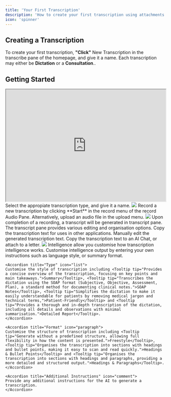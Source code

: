 ```yaml
---
title: 'Your First Transcription'
description: 'How to create your first transcription using attachments or a live recording.'
icon: 'spinner'
---
```


## Creating a Transcription
To create your first transcription, **"Click"** New Transcription in the transcribe pane of the homepage, and give it a name. Each transcription may either be <Tooltip tip="Transcription of a Single Speaker">**Dictation**</Tooltip> or a <Tooltip tip="Transcription of a Multiple Speakers">**Consultation**.</Tooltip>.

## Getting Started

<Frame>
<iframe width="100%" height="352" src="https://www.loom.com/embed/4c56ea2c8363434eb3df7a3624c7213c?sid=df85ed0c-1597-4192-be7e-5bbecc262a4e"></iframe>
</Frame>

<Steps>
  <Step title="Transcription Type">
  Select the appropiate transcription type, and give it a name.
<Frame>
  <img src="/images/blank.png" />
</Frame>

  </Step>
  <Step title="Record and Upload Audio">
  Record a new transcription by clicking **Start** in the record menu of the record Audio Pane. Alternatively, upload an audio file in the upload menu.
<Frame>
  <img src="/images/blank.png" />
</Frame>

  </Step>
  <Step title="Transcription Generated">
  Upon completion of a recording, a transcript will be generated in transcript pane. The transcript pane provides various editing and organisation options.
  
<AccordionGroup>
  <Accordion title="Copy" icon="copy">
    Copy the transcription text for uses in other applications.
  </Accordion>

  <Accordion title="Edit" icon="pencil">
    Manually edit the generated transcription text.
  </Accordion>

  <Accordion title="Action Menu" icon="bolt">
    Copy the transcription text to an <Tooltip tip="Ask AI questions regarding your letter">AI Chat</Tooltip>, or <Tooltip tip="Allows you to link a patient letter and transcript file">attach to a letter</Tooltip>.  
  </Accordion>
</AccordionGroup>

<Frame>
  <img src="/images/blank.png" />
</Frame>
  </Step>

  <Step title="Intelligence">
     Intelligence allow you customise how transcription intelligence works.

  <AccordionGroup>
    <Accordion title="Custom Instructions" icon="wand-magic-sparkles">
    Customise intelligence output by entering your own instructions such as language style, or summary format.
    </Accordion>

    <Accordion title="Type" icon="list">
    Customise the style of transcription including <Tooltip tip="Provides a concise overview of the transcription, focusing on key points and main takeaways.">Summary</Tooltip>, <Tooltip tip="Transcribes the dictation using the SOAP format (Subjective, Objective, Assessment, Plan), a standard method for documenting clinical notes.">SOAP Notes</Tooltip>, <Tooltip tip="Simplifies the dictation to make it easily understandable for patients by removing medical jargon and technical terms,">Patient-Friendly</Tooltip> and <Tooltip tip="Provides a thorough and in-depth transcription of the dictation, including all details and observations with minimal summarisation.">Detailed Report</Tooltip>.
    </Accordion>

    <Accordion title="Format" icon="paragraph">
    Customise the structure of transcription including <Tooltip tip="Generate without a predefined structure, allowing full flexibility in how the content is presented.">Freestyle</Tooltip>, <Tooltip tip="Organises the transcription into sections with headings and bullet points, making it easy to scan and read quickly.">Headings & Bullet Points</Tooltip> and <Tooltip tip="Organises the transcription into sections with headings and paragraphs, providing a more detailed and structured output.">Headings & Paragraphs</Tooltip>.
    </Accordion>

    <Accordion title="Additional Instructions" icon="comment">
    Provide any additional instructions for the AI to generate a transcription.
    </Accordion>
  </AccordionGroup>

  </Step>

</Steps>


